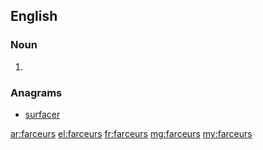 ==English==

===Noun===
{{head|en}}

# {{plural of|farceur}}

===Anagrams===
* [[surfacer#English|surfacer]]

[[ar:farceurs]]
[[el:farceurs]]
[[fr:farceurs]]
[[mg:farceurs]]
[[my:farceurs]]